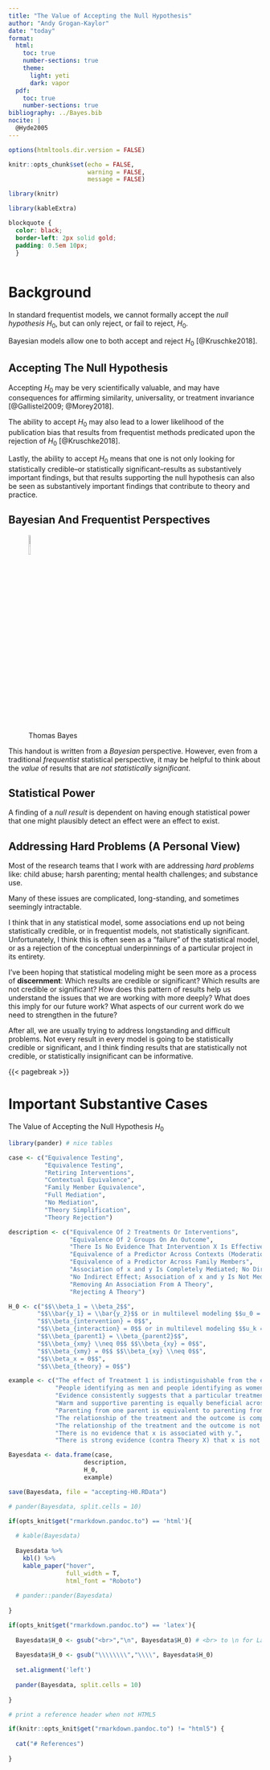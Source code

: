 ```yaml
---
title: "The Value of Accepting the Null Hypothesis"
author: "Andy Grogan-Kaylor"
date: "today"
format:
  html:
    toc: true
    number-sections: true
    theme:
      light: yeti
      dark: vapor
  pdf:
    toc: true
    number-sections: true
bibliography: ../Bayes.bib
nocite: |
  @Hyde2005
---
```


```r

options(htmltools.dir.version = FALSE)

knitr::opts_chunk$set(echo = FALSE,
                      warning = FALSE,
                      message = FALSE)

library(knitr)

library(kableExtra)

```

```css

blockquote {
  color: black;
  border-left: 2px solid gold; 
  padding: 0.5em 10px;
  }
  
```

# Background

In standard frequentist models, we cannot formally accept the *null hypothesis* $H_0$, but can only reject, or fail to reject, $H_0$.

Bayesian models allow one to both accept and reject $H_0$ [@Kruschke2018]. 

::: {.callout-tip}
## Accepting The Null Hypothesis

Accepting $H_0$ may be very scientifically valuable, and may have consequences for affirming similarity, universality, or treatment invariance [@Gallistel2009; @Morey2018]. 

The ability to accept $H_0$ may also lead to a lower likelihood of the publication bias that results from frequentist methods predicated upon the rejection of $H_0$ [@Kruschke2018]. 

Lastly, the ability to accept $H_0$ means that one is not only looking for statistically credible--or statistically significant--results as substantively important findings, but that results supporting the null hypothesis can also be seen as substantively important findings that contribute to theory and practice. 
:::

::: {.callout-tip}
## Bayesian And Frequentist Perspectives

![Thomas Bayes](Thomas_Bayes.png){width=10% fig-align="left"}

This handout is written from a *Bayesian* perspective. However, even from a traditional *frequentist* statistical perspective, it may be helpful to think about the *value* of results that are *not statistically significant*.
:::

::: {.callout-caution}
## Statistical Power

A finding of a *null result* is dependent on having enough statistical power that one might plausibly detect an effect were an effect to exist.
:::

::: {.callout-note collapse="true"}
## Addressing Hard Problems (A Personal View)

Most of the research teams that I work with are addressing *hard problems* like: child abuse; harsh parenting; mental health challenges; and substance use.

Many of these issues are complicated, long-standing, and sometimes seemingly intractable. 

I think that in any statistical model, some associations end up not being statistically credible, or in frequentist models, not statistically significant. Unfortunately, I think this is often seen as a "failure" of the statistical model, or as a rejection of the conceptual underpinnings of a particular project in its entirety.

I’ve been hoping that statistical modeling might be seen more as a process of **discernment**: Which results are credible or significant? Which results are not credible or significant? How does this pattern of results help us understand the issues that we are working with more deeply? What does this imply for our future work? What aspects of our current work do we need to strengthen in the future?

After all, we are usually trying to address longstanding and difficult problems. Not every result in every model is going to be statistically credible or significant, and I think finding results that are statistically not credible, or statistically insignificant can be informative. 
:::

{{< pagebreak >}}

# Important Substantive Cases

The Value of Accepting the Null Hypothesis $H_0$

```r

library(pander) # nice tables

case <- c("Equivalence Testing",
          "Equivalence Testing",
          "Retiring Interventions",
          "Contextual Equivalence",
          "Family Member Equivalence",
          "Full Mediation",
          "No Mediation", 
          "Theory Simplification",
          "Theory Rejection")

description <- c("Equivalence Of 2 Treatments Or Interventions",
                 "Equivalence Of 2 Groups On An Outcome",
                 "There Is No Evidence That Intervention X Is Effective",
                 "Equivalence of a Predictor Across Contexts (Moderation)",
                 "Equivalence of a Predictor Across Family Members",
                 "Association of x and y Is Completely Mediated; No Direct Effect",
                 "No Indirect Effect; Association of x and y Is Not Mediated by m",
                 "Removing An Association From A Theory",
                 "Rejecting A Theory")

H_0 <- c("$$\\beta_1 = \\beta_2$$",
        "$$\\bar{y_1} = \\bar{y_2}$$ or in multilevel modeling $$u_0 = 0$$",
        "$$\\beta_{intervention} = 0$$",
        "$$\\beta_{interaction} = 0$$ or in multilevel modeling $$u_k = 0$$",
        "$$\\beta_{parent1} = \\beta_{parent2}$$",
        "$$\\beta_{xmy} \\neq 0$$ $$\\beta_{xy} = 0$$",
        "$$\\beta_{xmy} = 0$$ $$\\beta_{xy} \\neq 0$$",        
        "$$\\beta_x = 0$$",
        "$$\\beta_{theory} = 0$$")

example <- c("The effect of Treatment 1 is indistinguishable from the effect of Treatment 2 (especially important if one treatment is much more expensive, or time consuming than another).",
             "People identifying as men and people identifying as women are more similar than different with regard to psychological processes (Hyde2005).", 
             "Evidence consistently suggests that a particular treatment has near zero effect.",
             "Warm and supportive parenting is equally beneficial across different contexts or countries.",
             "Parenting from one parent is equivalent to parenting from another parent",
             "The relationship of the treatment and the outcome is completely mediated by mechanism m.",
             "The relationship of the treatment and the outcome is not mediated at all by mechanism m.",
             "There is no evidence that x is associated with y.",
             "There is strong evidence (contra Theory X) that x is not associated with y.")

Bayesdata <- data.frame(case, 
                     description,
                     H_0,
                     example)

save(Bayesdata, file = "accepting-H0.RData")

```

```r

# pander(Bayesdata, split.cells = 10)

if(opts_knit$get("rmarkdown.pandoc.to") == 'html'){
  
  # kable(Bayesdata) 
  
  Bayesdata %>%
    kbl() %>%
    kable_paper("hover",
                full_width = T,
                html_font = "Roboto")
  
  # pander::pander(Bayesdata)
  
}

if(opts_knit$get("rmarkdown.pandoc.to") == 'latex'){
  
  Bayesdata$H_0 <- gsub("<br>","\n", Bayesdata$H_0) # <br> to \n for LaTeX
  
  Bayesdata$H_0 <- gsub("\\\\\\\\","\\\\", Bayesdata$H_0)
  
  set.alignment('left')
  
  pander(Bayesdata, split.cells = 10)
  
}

```

```r

# print a reference header when not HTML5

if(knitr::opts_knit$get("rmarkdown.pandoc.to") != "html5") {
  
  cat("# References")
  
}

```






